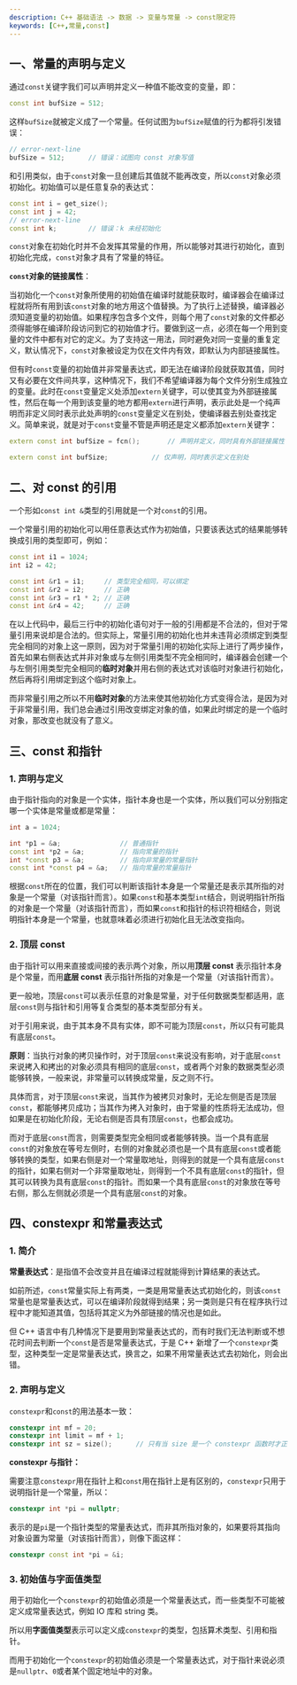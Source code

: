 ```yaml
---
description: C++ 基础语法 -> 数据 -> 变量与常量 -> const限定符
keywords: [C++,常量,const]
---
```


## 一、常量的声明与定义

通过`const`关键字我们可以声明并定义一种值不能改变的变量，即：

```cpp
const int bufSize = 512;
```

这样`bufSize`就被定义成了一个常量。任何试图为`bufSize`赋值的行为都将引发错误：

```cpp
// error-next-line
bufSize = 512;		// 错误：试图向 const 对象写值
```

和引用类似，由于`const`对象一旦创建后其值就不能再改变，所以`const`对象必须初始化。初始值可以是任意复杂的表达式：

```cpp
const int i = get_size();
const int j = 42;
// error-next-line
const int k;		// 错误：k 未经初始化
```

`const`对象在初始化时并不会发挥其常量的作用，所以能够对其进行初始化，直到初始化完成，`const`对象才具有了常量的特征。

**`const`对象的链接属性**：

当初始化一个`const`对象所使用的初始值在编译时就能获取时，编译器会在编译过程就将所有用到该`const`对象的地方用这个值替换。为了执行上述替换，编译器必须知道变量的初始值。如果程序包含多个文件，则每个用了`const`对象的文件都必须得能够在编译阶段访问到它的初始值才行。要做到这一点，必须在每一个用到变量的文件中都有对它的定义。为了支持这一用法，同时避免对同一变量的重复定义，默认情况下，`const`对象被设定为仅在文件内有效，即默认为内部链接属性。

但有时`const`变量的初始值并非常量表达式，即无法在编译阶段就获取其值，同时又有必要在文件间共享，这种情况下，我们不希望编译器为每个文件分别生成独立的变量。此时在`const`变量定义处添加`extern`关键字，可以使其变为外部链接属性，然后在每一个用到该变量的地方都用`extern`进行声明，表示此处是一个纯声明而非定义同时表示此处声明的`const`变量定义在别处，使编译器去别处查找定义。简单来说，就是对于`const`变量不管是声明还是定义都添加`extern`关键字：

```cpp title="file1.cc"
extern const int bufSize = fcn();		// 声明并定义，同时具有外部链接属性
```

```cpp title="file2.cc"
extern const int bufSize;			// 仅声明，同时表示定义在别处
```



## 二、对 const 的引用

一个形如`const int &`类型的引用就是一个对`const`的引用。

一个常量引用的初始化可以用任意表达式作为初始值，只要该表达式的结果能够转换成引用的类型即可，例如：

```cpp
const int i1 = 1024;
int i2 = 42;

const int &r1 = i1;		// 类型完全相同，可以绑定
const int &r2 = i2;		// 正确
const int &r3 = r1 * 2;	// 正确
const int &r4 = 42;		// 正确
```

在以上代码中，最后三行中的初始化语句对于一般的引用都是不合法的，但对于常量引用来说却是合法的。但实际上，常量引用的初始化也并未违背必须绑定到类型完全相同的对象上这一原则，因为对于常量引用的初始化实际上进行了两步操作，首先如果右侧表达式并非对象或与左侧引用类型不完全相同时，编译器会创建一个与左侧引用类型完全相同的**临时对象**并用右侧的表达式对该临时对象进行初始化，然后再将引用绑定到这个临时对象上。

而非常量引用之所以不用**临时对象**的方法来使其他初始化方式变得合法，是因为对于非常量引用，我们总会通过引用改变绑定对象的值，如果此时绑定的是一个临时对象，那改变也就没有了意义。



## 三、const 和指针

### 1. 声明与定义

由于指针指向的对象是一个实体，指针本身也是一个实体，所以我们可以分别指定哪一个实体是常量或都是常量：

```cpp
int a = 1024;

int *p1 = &a;				// 普通指针
const int *p2 = &a;			// 指向常量的指针
int *const p3 = &a;			// 指向非常量的常量指针
const int *const p4 = &a;	// 指向常量的常量指针
```

根据`const`所在的位置，我们可以判断该指针本身是一个常量还是表示其所指的对象是一个常量（对该指针而言）。如果`const`和基本类型`int`结合，则说明指针所指的对象是一个常量（对该指针而言），而如果`const`和指针的标识符相结合，则说明指针本身是一个常量，也就意味着必须进行初始化且无法改变指向。



### 2. 顶层 const

由于指针可以用来直接或间接的表示两个对象，所以用**顶层 const** 表示指针本身是个常量，而用**底层 const** 表示指针所指的对象是一个常量（对该指针而言）。

更一般地，顶层`const`可以表示任意的对象是常量，对于任何数据类型都适用，底层`const`则与指针和引用等复合类型的基本类型部分有关。

对于引用来说，由于其本身不具有实体，即不可能为顶层`const`，所以只有可能具有底层`const`。

**原则**：当执行对象的拷贝操作时，对于顶层`const`来说没有影响，对于底层`const`来说拷入和拷出的对象必须具有相同的底层`const`，或者两个对象的数据类型必须能够转换，一般来说，非常量可以转换成常量，反之则不行。

具体而言，对于顶层`const`来说，当其作为被拷贝对象时，无论左侧是否是顶层`const`，都能够拷贝成功；当其作为拷入对象时，由于常量的性质将无法成功，但如果是在初始化阶段，无论右侧是否具有顶层`const`，也都会成功。

而对于底层`const`而言，则需要类型完全相同或者能够转换。当一个具有底层`const`的对象放在等号左侧时，右侧的对象就必须也是一个具有底层`const`或者能够转换的类型，如果右侧是对一个常量取地址，则得到的就是一个具有底层`const`的指针，如果右侧对一个非常量取地址，则得到一个不具有底层`const`的指针，但其可以转换为具有底层`const`的指针。而如果一个具有底层`const`的对象放在等号右侧，那么左侧就必须是一个具有底层`const`的对象。



## 四、constexpr 和常量表达式

### 1. 简介

**常量表达式**：是指值不会改变并且在编译过程就能得到计算结果的表达式。

如前所述，`const`常量实际上有两类，一类是用常量表达式初始化的，则该`const`常量也是常量表达式，可以在编译阶段就得到结果；另一类则是只有在程序执行过程中才能知道其值，包括将其定义为外部链接的情况也是如此。

但 C++ 语言中有几种情况下是要用到常量表达式的，而有时我们无法判断或不想花时间去判断一个`const`是否是常量表达式，于是 C++ 新增了一个`constexpr`类型，这种类型一定是常量表达式，换言之，如果不用常量表达式去初始化，则会出错。



### 2. 声明与定义

`constexpr`和`const`的用法基本一致：

```cpp
constexpr int mf = 20;
constexpr int limit = mf + 1;
constexpr int sz = size();		// 只有当 size 是一个 constexpr 函数时才正确
```

**constexpr 与指针：**

需要注意`constexpr`用在指针上和`const`用在指针上是有区别的，`constexpr`只用于说明指针是一个常量，所以：

```cpp
constexpr int *pi = nullptr;
```

表示的是`pi`是一个指针类型的常量表达式，而非其所指对象的，如果要将其指向对象设置为常量（对该指针而言），则像下面这样：

```cpp
constexpr const int *pi = &i;
```



### 3. 初始值与字面值类型

用于初始化一个`constexpr`的初始值必须是一个常量表达式，而一些类型不可能被定义成常量表达式，例如 IO 库和 string 类。

所以用**字面值类型**表示可以定义成`constexpr`的类型，包括算术类型、引用和指针。

而用于初始化一个`constexpr`的初始值必须是一个常量表达式，对于指针来说必须是`nullptr`、`0`或者某个固定地址中的对象。
